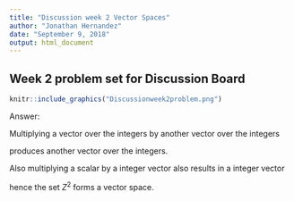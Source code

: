 ```yaml
---
title: "Discussion week 2 Vector Spaces"
author: "Jonathan Hernandez"
date: "September 9, 2018"
output: html_document
---
```


## Week 2 problem set for Discussion Board

```r
knitr::include_graphics("Discussionweek2problem.png")
```

Answer:

Multiplying a vector over the integers by another vector over the integers 

produces another vector over the integers.

Also multiplying a scalar by a integer vector also results in a integer vector

hence the set $Z^2$ forms a vector space.